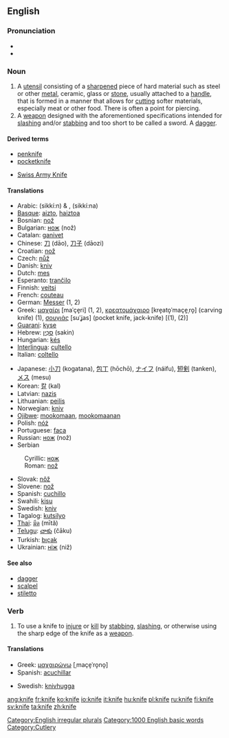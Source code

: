 ==English==

===Pronunciation===
*{{IPA|/naɪf/}}
*{{audio|en-us-knife.ogg|Audio (US)}}

===Noun===
{{en-noun-irreg|knives}}
# A [[utensil]] consisting of a [[sharpen]]ed piece of hard material such as steel or other [[metal]], ceramic, glass or [[stone]], usually attached to a [[handle]], that is formed in a manner that allows for [[cut]]ting softer materials, especially meat or other food. There is often a point for piercing.
# A [[weapon]] designed with the aforementioned specifications intended for [[slash]]ing and/or [[stab]]bing and too short to be called a sword. A [[dagger]].

====Derived terms====
{{top}}
*[[penknife]]
*[[pocketknife]]
{{mid}}
*[[Swiss Army Knife]]
{{bottom}}

====Translations====
{{top}}
*Arabic: {{ARchar|[[سكين]]}} (sikkí:n) {{m}} & {{f}}, {{ARchar|[[سكينة]]}} (sikkí:na) {{f}}
*[[Basque]]: [[aizto]], [[haiztoa]]
*Bosnian: [[nož#Bosnian|nož]] {{m}}
*Bulgarian: [[нож]] (nož) {{m}}
*Catalan: [[ganivet]] {{m}}
*Chinese: [[刀]] (dāo), [[刀子]] (dāozi)
*Croatian: [[nož#Croatian|nož]] {{m}}
*Czech: [[nůž]] {{m}}
*Danish: [[kniv]]
*Dutch: [[mes]] {{n}}
*Esperanto: [[tranĉilo]]
*Finnish: [[veitsi]]
*French: [[couteau]] {{m}}
*German: [[Messer]] {{n}} (1, 2)
*Greek: [[μαχαίρι]] [maˈçe̞ri] {{n}} (1, 2), [[κρεατομάχαιρο]] [kre̞ato̞ˈmaçe̞ˌro̞] (carving knife) {{n}} (1), [[σουγιάς]] [suˈʝas] (pocket knife, jack-knife) {{m}} [(1), (2)]
*[[Guarani]]: [[kyse]]
*Hebrew: [[סכין|סַכִּין]] (sakin)
*Hungarian: [[kés]]
*[[Interlingua]]: [[cultello]]
*Italian: [[coltello]] {{m}}
{{mid}}
*Japanese: [[小刀]] (kogatana), [[包丁]] (hōchō), [[ナイフ]] (náifu), [[短剣]] (tanken), [[メス]] (mesu)
*Korean: [[칼]] (kal)
*Latvian: [[nazis]] {{m}}
*Lithuanian: [[peilis]] {{m}}
*Norwegian: [[kniv]]
*[[Ojibwe]]: [[mookomaan]], [[mookomaanan]] {{p}}
*Polish: [[nóż]] {{m}}
*Portuguese: [[faca]] {{f}}
*Russian: [[нож#Russian|нож]] (nož) {{m}}
*Serbian
:Cyrillic: [[нож#Serbian|нож]] {{m}}
:Roman: [[nož#Serbian|nož]] {{m}}
*Slovak: [[nôž]] {{m}}
*Slovene: [[nož]] {{m}}
*Spanish: [[cuchillo]] {{m}}
*Swahili: [[kisu]]
*Swedish: [[kniv]] {{c}}
*Tagalog: [[kutsilyo]]
*[[Thai]]: [[มีด]] (mītă)
*[[Telugu]]: [[చాకు]] (čāku)
*Turkish: [[bıçak]]
*Ukrainian: [[ніж]] (niž) {{m}}
{{bottom}}

====See also====
*[[dagger]]
*[[scalpel]]
*[[stiletto]]

===Verb===
{{en-infl-reg-other-e|knif|e}}
# To use a knife to [[injure]] or [[kill]] by [[stab]]bing, [[slash]]ing, or otherwise using the sharp edge of the knife as a [[weapon]].

====Translations====
{{top}}
*Greek: [[μαχαιρώνω]] [ˌmaçe̞ˈro̞no̞]
*Spanish: [[acuchillar]]
{{mid}}
*Swedish: [[knivhugga]]
{{bottom}}

[[Category:English irregular plurals]]
[[Category:1000 English basic words]]
[[Category:Cutlery]]

[[ang:knife]]
[[fr:knife]]
[[ko:knife]]
[[io:knife]]
[[it:knife]]
[[hu:knife]]
[[pl:knife]]
[[ru:knife]]
[[fi:knife]]
[[sv:knife]]
[[ta:knife]]
[[zh:knife]]